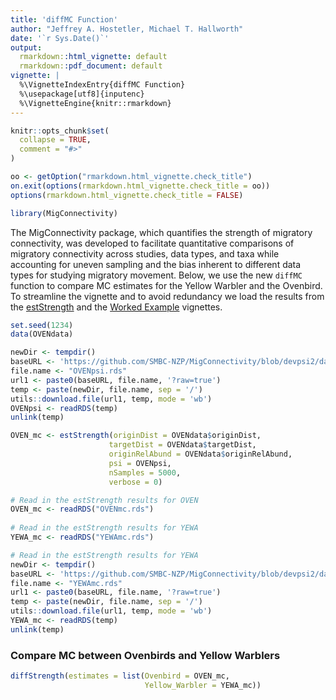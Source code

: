```yaml
---
title: 'diffMC Function'
author: "Jeffrey A. Hostetler, Michael T. Hallworth"
date: '`r Sys.Date()`'
output:
  rmarkdown::html_vignette: default
  rmarkdown::pdf_document: default
vignette: |
  %\VignetteIndexEntry{diffMC Function}
  %\usepackage[utf8]{inputenc}
  %\VignetteEngine{knitr::rmarkdown}
---
```


```r
knitr::opts_chunk$set(
  collapse = TRUE,
  comment = "#>"
)
```
```r
oo <- getOption("rmarkdown.html_vignette.check_title")
on.exit(options(rmarkdown.html_vignette.check_title = oo))
options(rmarkdown.html_vignette.check_title = FALSE)

library(MigConnectivity)
```

The MigConnectivity package, which quantifies the strength of migratory connectivity, was developed to facilitate quantitative comparisons of migratory connectivity across studies, data types, and taxa while accounting for uneven sampling and the bias inherent to different data types for studying migratory movement. Below, we use the new `diffMC` function to compare MC estimates for the Yellow Warbler and the Ovenbird. To streamline the vignette and to avoid redundancy we load the results from the [estStrength](estStrength.html) and the [Worked Example](WorkedExample.html) vignettes. 

```r
set.seed(1234)
data(OVENdata)

newDir <- tempdir()
baseURL <- 'https://github.com/SMBC-NZP/MigConnectivity/blob/devpsi2/data-raw/'
file.name <- "OVENpsi.rds"
url1 <- paste0(baseURL, file.name, '?raw=true')
temp <- paste(newDir, file.name, sep = '/')
utils::download.file(url1, temp, mode = 'wb')
OVENpsi <- readRDS(temp)
unlink(temp)

OVEN_mc <- estStrength(originDist = OVENdata$originDist,
                      targetDist = OVENdata$targetDist,
                      originRelAbund = OVENdata$originRelAbund,
                      psi = OVENpsi,
                      nSamples = 5000,
                      verbose = 0)

```


```r
# Read in the estStrength results for OVEN 
OVEN_mc <- readRDS("OVENmc.rds")
  
# Read in the estStrength results for YEWA
YEWA_mc <- readRDS("YEWAmc.rds")
```

```r
# Read in the estStrength results for YEWA
newDir <- tempdir()
baseURL <- 'https://github.com/SMBC-NZP/MigConnectivity/blob/devpsi2/data-raw/YEWA/'
file.name <- "YEWAmc.rds"
url1 <- paste0(baseURL, file.name, '?raw=true')
temp <- paste(newDir, file.name, sep = '/')
utils::download.file(url1, temp, mode = 'wb')
YEWA_mc <- readRDS(temp)
unlink(temp)
```

### Compare MC between Ovenbirds and Yellow Warblers 

```r
diffStrength(estimates = list(Ovenbird = OVEN_mc,
                              Yellow_Warbler = YEWA_mc))

```

